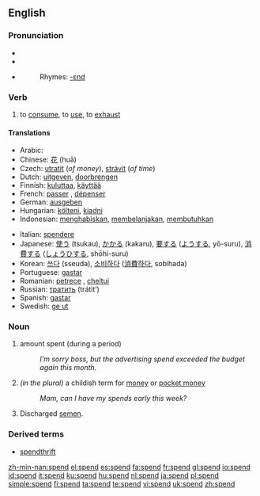 ==English==

===Pronunciation===
* {{SAMPA|/spEnd/}}
* {{IPA|/spεnd/}}
* {{audio|en-us-spend.ogg|Audio (US)}}
*: Rhymes: [[Rhymes:English:-ɛnd|-ɛnd]]

===Verb===
{{en-verb|spends|spending|spent}}

# to [[consume]], to [[use]], to [[exhaust]]

====Translations====
{{top}}
* Arabic: {{Arab|[[صرف]]}} {{unicode|(ʂárafa)}}
* Chinese: [[花]] (huā)
* Czech: [[utratit]] (''of money''), [[strávit]] (''of time'')
* Dutch: [[uitgeven]], [[doorbrengen]]
* Finnish: [[kuluttaa]], [[käyttää]]
* French: [[passer]] {{italbrac|time}}, [[dépenser]] {{italbrac|money, etc.}}
* German: [[ausgeben]]
* Hungarian: [[költeni]], [[kiadni]]
* Indonesian: [[habis|menghabiskan]], [[belanja|membelanjakan]], [[butuh|membutuhkan]]
{{mid}}
* Italian: [[spendere]]
* Japanese: [[使う]] (tsukau), [[かかる]] (kakaru), [[要]]する ([[よう]]する, yō-suru), [[消費]]する ([[しょうひ]]する, shōhi-suru)
* Korean: [[쓰다]] (sseuda), [[소비하다]] ([[消費]][[하다]], sobihada)
* Portuguese: [[gastar]]
* Romanian: [[petrece]] {{italbrac|time}}, [[cheltui]] {{italbrac|money, etc.}}
* Russian: [[тратить]] (trátit’)
* Spanish: [[gastar]]
* Swedish: [[ge ut]]
{{bottom}}

===Noun===
{{en-noun}}

# amount spent (during a period)
#: ''I’m sorry boss, but the advertising spend exceeded the budget again this month.''
# ''(in the plural)'' a childish term for [[money]] or [[pocket money]]
#: ''Mam, can I have my spends early this week?''
# Discharged [[semen]].

===Derived terms===
* [[spendthrift]]

[[zh-min-nan:spend]]
[[el:spend]]
[[es:spend]]
[[fa:spend]]
[[fr:spend]]
[[gl:spend]]
[[io:spend]]
[[id:spend]]
[[it:spend]]
[[ku:spend]]
[[hu:spend]]
[[nl:spend]]
[[ja:spend]]
[[pl:spend]]
[[simple:spend]]
[[fi:spend]]
[[ta:spend]]
[[te:spend]]
[[vi:spend]]
[[uk:spend]]
[[zh:spend]]